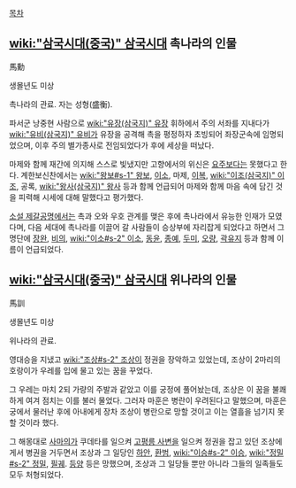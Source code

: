 [[목차]]
== [[wiki:"삼국시대(중국)" 삼국시대]] 촉나라의 인물 ==
馬勳

생몰년도 미상

촉나라의 관료. 자는 성형(盛衡).

파서군 낭중현 사람으로 [[wiki:"유장(삼국지)" 유장]] 휘하에서 주의 서좌를 지내다가 [[wiki:"유비(삼국지)" 유비]]가 유장을 공격해 촉을 평정하자 초빙되어 좌장군속에 임명되었으며, 이후 주의 별가종사로 전임되었다가 후에 세상을 떠났다.

마제와 함께 재간에 의지해 스스로 빛냈지만 고향에서의 위신은 [[요주]]보다는 못했다고 한다. 계한보신찬에서는 [[wiki:"왕보#s-1" 왕보]], [[이소]], 마제, [[이복]], [[wiki:"이조(삼국지)" 이조]], 공록, [[wiki:"왕사(삼국지)" 왕사]] 등과 함께 언급되어 마제와 함께 마음 속에 담긴 것을 피력해 시세에 대해 말했다고 평가했다.

[[소설 제갈공명]]에서는 촉과 오와 우호 관계를 맺은 후에 촉나라에서 유능한 인재가 모였다며, 다음 세대에 촉나라를 이끌어 갈 사람들이 승상부에 자리잡게 되었다고 하면서 그 명단에 [[장완]], [[비의]], [[wiki:"이소#s-2" 이소]], [[동윤]], [[종예]], [[두미]], [[오량]], [[곽유지]] 등과 함께 이름이 언급되었다.

== [[wiki:"삼국시대(중국)" 삼국시대]] 위나라의 인물 ==
馬訓

생몰년도 미상

위나라의 관료.

영대승을 지냈고 [[wiki:"조상#s-2" 조상]]이 정권을 장악하고 있었는데, 조상이 2마리의 호랑이가 우레를 입에 물고 있는 꿈을 꾸었다.

그 우레는 마치 2되 가량의 주발과 같았고 이를 궁정에 풀어놨는데, 조상은 이 꿈을 불쾌하게 여겨 점치는 이를 불러 물었다. 그러자 마훈은 병란이 우려된다고 말했으며, 마훈은 궁에서 물러난 후에 아내에게 장차 조상이 병란으로 망할 것이고 이는 열흘을 넘기지 못할 것이라 했다.

그 해몽대로 [[사마의]]가 쿠데타를 일으켜 [[고평릉 사변]]을 일으켜 정권을 잡고 있던 조상에게서 병권을 거두면서 조상과 그 일당인 [[하안]], [[환범]], [[wiki:"이승#s-2" 이승]], [[wiki:"정밀#s-2" 정밀]], [[필궤]]. [[등양]] 등은 망했으며, 조상과 그 일당들 뿐만 아니라 그들의 일족들도 모두 처형되었다.
